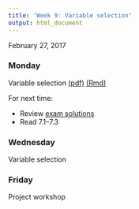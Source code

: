 ```yaml
---
title: 'Week 9: Variable selection'
output: html_document
---
```


February 27, 2017

### Monday

Variable selection [(pdf)](https://github.com/math430-lu/notes/blob/master/lec13/model-selection-r.pdf) [(Rmd)](https://github.com/math430-lu/notes/blob/master/lec13/model-selection-r.Rmd)


For next time: 

* Review [exam solutions](assets/sol_exam_m430.pdf)
* Read 7.1--7.3


### Wednesday

Variable selection


### Friday

Project workshop
